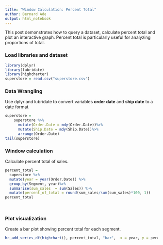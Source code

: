 ```yaml
---
title: "Window Calculation: Percent Total"
author: Bernard Ade
output: html_notebook
---
```


This post demonstrates how to query a dataset, calculate percent total and plot an interactive graph. Percent total is particularly useful for analyzing proportions of total.

### Load libraries and dataset
```r
library(dplyr)
library(lubridate)
library(highcharter)
superstore = read.csv("superstore.csv")
```

### Data Wrangling
Use dplyr and lubridate to convert variables **order date** and **ship date** to a date format.
```r
superstore = 
    superstore %>% 
      mutate(Order.Date = mdy(Order.Date))%>%
      mutate(Ship.Date = mdy(Ship.Date))%>%
      arrange(Order.Date)
tail(superstore)
```

### Window calculation
Calculate percent total of sales.
```r
percent_total = 
  superstore %>% 
  mutate(year = year(Order.Date)) %>%
  group_by(Segment, year)%>% 
  summarise(sum_sales  = sum(Sales)) %>%
  mutate(percent_of_total = round(sum_sales/sum(sum_sales)*100, 1)) 
percent_total

  
```

### Plot visualization
Create a bar plot showing percent total for each segment.
```r
hc_add_series_df(highchart(), percent_total, "bar",  x = year, y = percent_of_total, group = Segment)

```
